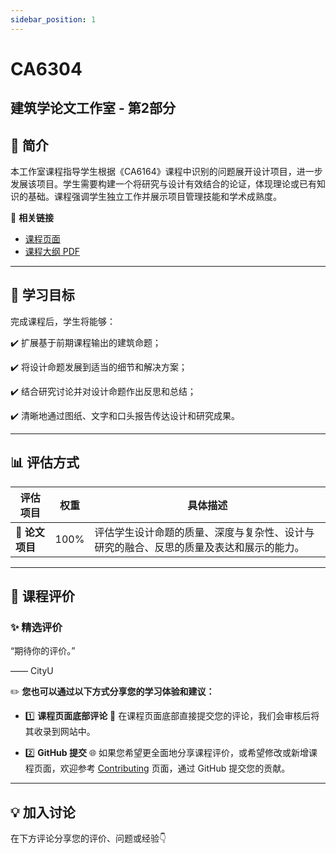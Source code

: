 ```yaml
---
sidebar_position: 1
---
```


# CA6304
## 建筑学论文工作室 - 第2部分

## **📘 简介**
本工作室课程指导学生根据《CA6164》课程中识别的问题展开设计项目，进一步发展该项目。学生需要构建一个将研究与设计有效结合的论证，体现理论或已有知识的基础。课程强调学生独立工作并展示项目管理技能和学术成熟度。

🔗 **相关链接**
- [课程页面](https://www.cityu.edu.hk/catalogue/pg/202425/course/CA6304.htm)
- [课程大纲 PDF](https://www.cityu.edu.hk/catalogue/pg/202425/course/CA6304.pdf)

---

## **🎯 学习目标**

完成课程后，学生将能够：

✔️ 扩展基于前期课程输出的建筑命题；

✔️ 将设计命题发展到适当的细节和解决方案；

✔️ 结合研究讨论并对设计命题作出反思和总结；

✔️ 清晰地通过图纸、文字和口头报告传达设计和研究成果。

---

## **📊 评估方式**

| **评估项目**          | **权重** | **具体描述**                                                                                       |
|----------------------|---------|---------------------------------------------------------------------------------------------------|
| **📝 论文项目**       | 100%    | 评估学生设计命题的质量、深度与复杂性、设计与研究的融合、反思的质量及表达和展示的能力。                |

---

## **💬 课程评价**

### ✨ **精选评价**
<div className={commentStyles.commentBox}>
    <p className={commentStyles.commentText}>
        “期待你的评价。”
    </p>
    <p className={commentStyles.commentAuthor}>—— CityU</p>
</div>

✏️ **您也可以通过以下方式分享您的学习体验和建议：**

- 1️⃣ **课程页面底部评论**
💬 在课程页面底部直接提交您的评论，我们会审核后将其收录到网站中。

- 2️⃣ **GitHub 提交**
🌐 如果您希望更全面地分享课程评价，或希望修改或新增课程页面，欢迎参考 [Contributing](https://penjc.github.io/cityU-navigator/contributing) 页面，通过 GitHub 提交您的贡献。

---

## **💡 加入讨论**

在下方评论分享您的评价、问题或经验👇
<Utterances />